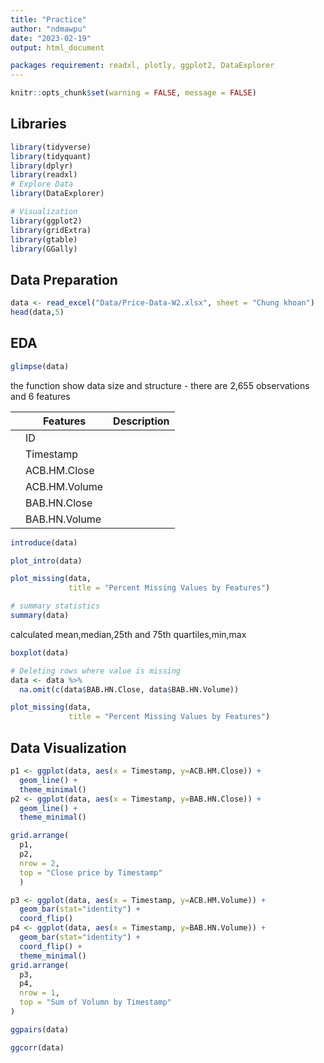 ---
title: "Practice"
author: "ndmawpu"
date: "2023-02-19"
output: html_document

packages requirement: readxl, plotly, ggplot2, DataExplorer
---
```{r setup, include=FALSE} 
knitr::opts_chunk$set(warning = FALSE, message = FALSE) 
```

## Libraries
```{r}
library(tidyverse)
library(tidyquant)
library(dplyr)
library(readxl)
# Explore Data
library(DataExplorer)

# Visualization
library(ggplot2)
library(gridExtra)
library(gtable)
library(GGally)
```


## Data Preparation 
```{r}
data <- read_excel("Data/Price-Data-W2.xlsx", sheet = "Chung khoan")
head(data,5)
```
## EDA
```{r}
glimpse(data)

```
the function show data size and structure - there are 2,655 observations and 6 features

||Features|Description|
|---|---|---|
||ID||
||Timestamp||
||ACB.HM.Close||
||ACB.HM.Volume||
||BAB.HN.Close||
||BAB.HN.Volume||

```{r}
introduce(data)
```

```{r}
plot_intro(data)
```

```{r}
plot_missing(data,
             title = "Percent Missing Values by Features")
```

```{r}
# summary statistics
summary(data)
```
calculated mean,median,25th and 75th quartiles,min,max

```{r}
boxplot(data)
```

```{r}
# Deleting rows where value is missing
data <- data %>% 
  na.omit(c(data$BAB.HN.Close, data$BAB.HN.Volume))
```

```{r}
plot_missing(data,
             title = "Percent Missing Values by Features")
```

## Data Visualization
```{r}

p1 <- ggplot(data, aes(x = Timestamp, y=ACB.HM.Close)) +
  geom_line() +
  theme_minimal()
p2 <- ggplot(data, aes(x = Timestamp, y=BAB.HN.Close)) +
  geom_line() +
  theme_minimal()

grid.arrange(
  p1,
  p2,
  nrow = 2,
  top = "Close price by Timestamp"
  )

```

```{r}
p3 <- ggplot(data, aes(x = Timestamp, y=ACB.HM.Volume)) +
  geom_bar(stat="identity") +
  coord_flip()
p4 <- ggplot(data, aes(x = Timestamp, y=BAB.HN.Volume)) +
  geom_bar(stat="identity") +
  coord_flip() +
  theme_minimal()
grid.arrange(
  p3,
  p4,
  nrow = 1,
  top = "Sum of Volumn by Timestamp"
)

```

```{r}
ggpairs(data)
```

```{r}
ggcorr(data)
```
